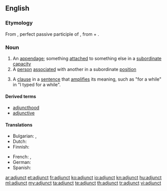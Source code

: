 ==English==

===Etymology===
From {{etyl|la|en}} {{term|adiunctus|lang=la}}, perfect passive participle of {{term|adiungo|adiungō|join to|lang=la}}, from {{term|ad|lang=la}} + {{term|iungo|iungō|join|lang=la}}.

===Noun===
{{wikipedia}}
{{en-noun}}

# An [[appendage]]; something [[attach]]ed to something else in a [[subordinate]] [[capacity]]
# A [[person]] [[associate]]d with another in a subordinate [[position]]
# {{grammar}} A [[clause]] in a [[sentence]] that [[amplify|amplifies]] its meaning, such as "for a while" in "I typed for a while".

====Derived terms====
* [[adjuncthood]]
* [[adjunctive]]

====Translations====
{{trans-top|appendage}}
* Bulgarian: {{t|bg|притурка}},  {{t+|bg|приложение}}
* Dutch: {{t+|nl|bepaling|f}}
* Finnish: {{t-|fi|adjunkti}}
{{trans-mid}}
* French: {{t+|fr|complément|m}}, {{t+|fr|attribut|m}}
* German: {{t+|de|Bestimmung|f}}
* Spanish: {{t|es|adjunto|m}}
{{trans-bottom}}

[[ar:adjunct]]
[[et:adjunct]]
[[fr:adjunct]]
[[ko:adjunct]]
[[io:adjunct]]
[[kn:adjunct]]
[[hu:adjunct]]
[[ml:adjunct]]
[[my:adjunct]]
[[ta:adjunct]]
[[te:adjunct]]
[[th:adjunct]]
[[tr:adjunct]]
[[vi:adjunct]]